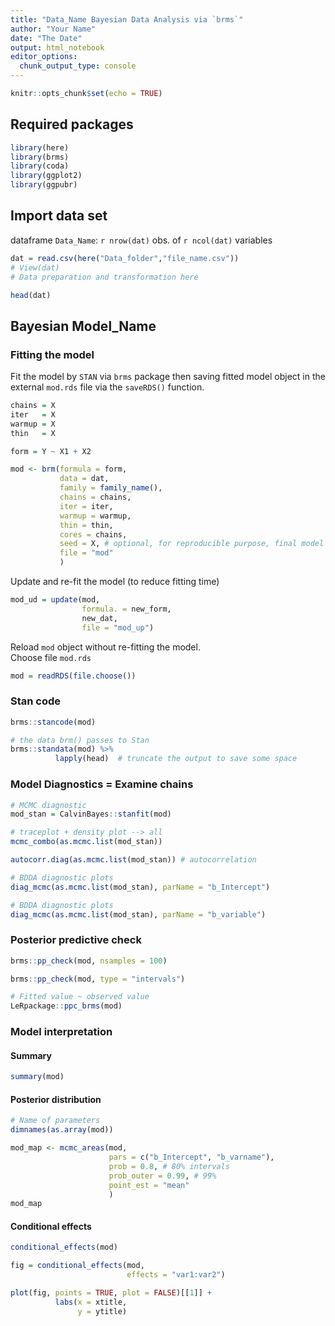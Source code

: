 ```yaml
---
title: "Data_Name Bayesian Data Analysis via `brms`"
author: "Your Name"
date: "The Date"
output: html_notebook
editor_options: 
  chunk_output_type: console
---
```


```r
knitr::opts_chunk$set(echo = TRUE)
```

## Required packages
```r
library(here)
library(brms)
library(coda)
library(ggplot2)
library(ggpubr)
```

## Import data set
dataframe `Data_Name`: `r nrow(dat)` obs. of `r ncol(dat)` variables

```r
dat = read.csv(here("Data_folder","file_name.csv"))
# View(dat)
# Data preparation and transformation here

head(dat)
```

## Bayesian Model_Name
### Fitting the model
Fit the model by `STAN` via `brms` package then saving fitted model object in the external `mod.rds` file via the `saveRDS()` function.  

```r
chains = X
iter   = X
warmup = X
thin   = X

form = Y ~ X1 + X2

mod <- brm(formula = form, 
           data = dat, 
           family = family_name(),
           chains = chains,
           iter = iter,
           warmup = warmup,
           thin = thin,
           cores = chains,
           seed = X, # optional, for reproducible purpose, final model
           file = "mod"
           )
```

Update and re-fit the model (to reduce fitting time)
```r
mod_ud = update(mod,
                formula. = new_form,
                new_dat,
                file = "mod_up")
```

Reload `mod` object without re-fitting the model.  
Choose file `mod.rds`  

```r
mod = readRDS(file.choose())
```

### Stan code

```r

brms::stancode(mod)

# the data brm() passes to Stan
brms::standata(mod) %>% 
          lapply(head)  # truncate the output to save some space
```

### Model Diagnostics = Examine chains

```r

# MCMC diagnostic
mod_stan = CalvinBayes::stanfit(mod)

# traceplot + density plot --> all
mcmc_combo(as.mcmc.list(mod_stan)) 
```


```r

autocorr.diag(as.mcmc.list(mod_stan)) # autocorrelation
```

```r
# BDDA diagnostic plots
diag_mcmc(as.mcmc.list(mod_stan), parName = "b_Intercept") 
```

```r
# BDDA diagnostic plots
diag_mcmc(as.mcmc.list(mod_stan), parName = "b_variable") 
```

### Posterior predictive check
```r
brms::pp_check(mod, nsamples = 100)

brms::pp_check(mod, type = "intervals")

```

```r
# Fitted value ~ observed value
LeRpackage::ppc_brms(mod)
```

### Model interpretation
#### Summary
```r
summary(mod)
```

#### Posterior distribution
```r
# Name of parameters
dimnames(as.array(mod))

mod_map <- mcmc_areas(mod,
                      pars = c("b_Intercept", "b_varname"),
                      prob = 0.8, # 80% intervals
                      prob_outer = 0.99, # 99%
                      point_est = "mean"
                      ) 
mod_map
```

#### Conditional effects
```r
conditional_effects(mod)

fig = conditional_effects(mod,
                          effects = "var1:var2")

plot(fig, points = TRUE, plot = FALSE)[[1]] +
          labs(x = xtitle,
               y = ytitle)
```




